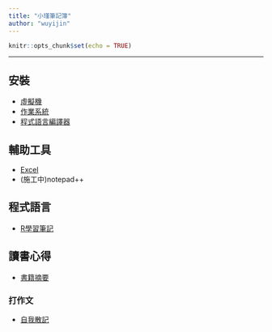 ---
title: "小瑾筆記簿"
author: "wuyijin"
---

```{r setup, include=FALSE}
knitr::opts_chunk$set(echo = TRUE)
```

<hr/>
## 安裝
- <a href="https://yijinwu1.github.io/home/sysvm.html" target="_blank">虛擬機</a>
- <a href="https://yijinwu1.github.io/home/os.html" target="_blank">作業系統</a>
- <a href="https://yijinwu1.github.io/home/pglanguage.html" target="_blank">程式語言編譯器</a>

## 輔助工具
- <a href="https://github.com/yijinwu1/Excel" target="_blank">Excel</a>
- (施工中)notepad++

## 程式語言
- <a href="https://yijinwu1.github.io/R/" target="_blank">R學習筆記</a>

## 讀書心得
- <a href="https://github.com/yijinwu1/The-Reflection-of-Reading" target="_blank">書籍摘要</a>

### 打作文
- <a href="https://github.com/yijinwu1/writing" target="_blank">自我散記</a>

